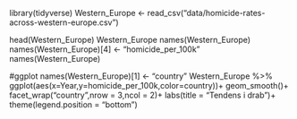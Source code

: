 library(tidyverse)
Western_Europe <- read_csv("data/homicide-rates-across-western-europe.csv")

head(Western_Europe)
Western_Europe
names(Western_Europe)
names(Western_Europe)[4] <- "homicide_per_100k"
names(Western_Europe)

#ggplot
names(Western_Europe)[1] <- "country"
Western_Europe %>% 
  ggplot(aes(x=Year,y=homicide_per_100k,color=country))+
  geom_smooth()+
  facet_wrap("country",nrow = 3,ncol = 2)+
  labs(title = "Tendens i drab")+
  theme(legend.position = "bottom")

